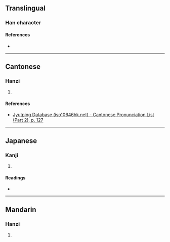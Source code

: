 {{character info/new}}
==Translingual==

===Han character===
{{Han char|rn=75|rad=木|as=06|sn=10|four=|canj=DHEQ|ids=⿰[[木]][[夅]]}}

====References====
* {{Han ref|kx=0522.100|dkj=14697|dj=0910.150|hdz=21203.040|uh=6819|ud=26649}}

----

==Cantonese==

===Hanzi===
{{yue-hanzi|jyut=[[hong4]]|y=hong4}}

# {{rfdef|yue|sort=木06}}

====References====
* [http://www.iso10646hk.net/jp/document/download.jsp Jyutping Database (iso10646hk.net) - Cantonese Pronunciation List (Part 2), p. 127]

----

==Japanese==

===Kanji===
{{ja-kanji|grade=|rs=木06}}

# {{rfdef|ja|sort=木06}}

====Readings====
* {{ja-readings|on=[[こう]] (kō), [[ごう]] (gō)|kun=[[ふねのほ]] (funenoho), [[まだはらぬほ]] (madaharanuho)}}

----

==Mandarin==

===Hanzi===
{{cmn-hanzi|pin=[[xiáng]] ([[xiang2]])|wg=hsiang<sup>2</sup>}}

# {{rfdef|cmn|sort=木06}}